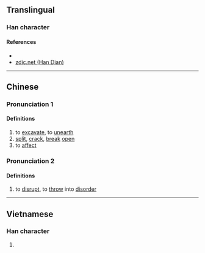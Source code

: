 {{character info/new}}
==Translingual==

===Han character===
{{Han char|rn=64|rad=手|as=04|sn=7|four=56000|canj=QA|ids=⿰扌日}}

====References====
* {{Han ref|kx=0420.160|dkj=11870|dj=0767.180|hdz=31837.020|uh=6287|ud=25223|bh=CAEC|bd=51948}}
* [http://www.zdic.net/z/1a/js/6287.htm zdic.net (Han Dian)]

----

==Chinese==
{{zh-forms}}

===Pronunciation 1===
{{zh-pron
|m=hú
|c=wat6
|mc=y
|oc=
|ma=
|cat=v
}}

====Definitions====
{{zh-hanzi}}

# to [[excavate]], to [[unearth]]
# [[split]], [[crack]], [[break]] [[open]]
# to [[affect]]

===Pronunciation 2===
{{zh-pron
|m=gǔ
|c=
|ma=
|cat=v
}}

====Definitions====
{{zh-hanzi}}

# to [[disrupt]], to [[throw]] into [[disorder]]

----

==Vietnamese==

===Han character===
{{vi-readings|rs=手04|hanviet=nhặt}}

# {{defn|lang=vi|sort=手04}}